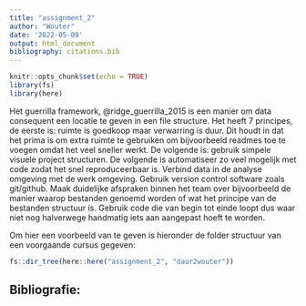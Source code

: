 ```yaml
---
title: "assignment_2"
author: "Wouter"
date: '2022-05-09'
output: html_document
bibliography: citations.bib
---
```


```r
knitr::opts_chunk$set(echo = TRUE)
library(fs)
library(here)
```

Het guerrilla framework, @ridge_guerrilla_2015 is een manier om data consequent een locatie te geven in een file structure. Het heeft 7 principes, de eerste is: ruimte is goedkoop maar verwarring is duur. Dit houdt in dat het prima is om extra ruimte te gebruiken om bijvoorbeeld readmes toe te voegen omdat het veel sneller werkt. De volgende is: gebruik simpele visuele project structuren. De volgende is automatiseer zo veel mogelijk met code zodat het snel reproduceerbaar is. Verbind data in de analyse omgeving met de werk omgeving. Gebruik version control software zoals git/github. Maak duidelijke afspraken binnen het team over bijvoorbeeld de manier waarop bestanden genoemd worden of wat het principe van de bestanden structuur is. Gebruik code die van begin tot einde loopt dus waar niet nog halverwege handmatig iets aan aangepast hoeft te worden. 

Om hier een voorbeeld van te geven is hieronder de folder structuur van een voorgaande cursus gegeven: 

```r
fs::dir_tree(here::here("assignment_2", "daur2wouter"))
```


## Bibliografie: 
